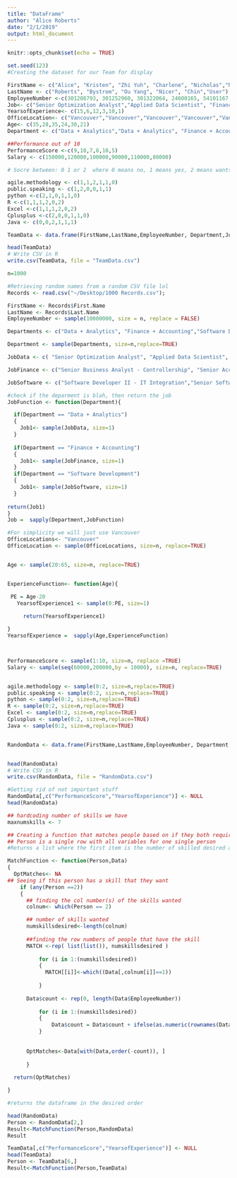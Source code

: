 ```yaml
---
title: "DataFrame"
author: "Alice Roberts"
date: "2/1/2019"
output: html_document
---
```


```r
knitr::opts_chunk$set(echo = TRUE)
```


```r
set.seed(123)
#Creating the dataset for our Team for display 

FirstName <- c("Alice", "Kristen", "Zhi Yuh", "Charlene", "Nicholas","New")
LastName <- c("Roberts", "Bystrom", "Ou Yang", "Nicer", "Chin","User")
EmployeeNumber <-c(301288793, 301252960, 301322064, 24600165, 54101167,1111111)
Job<- c("Senior Optimization Analyst","Applied Data Scientist", "Financial Analyst", "Software Developer II- IT Integration","Senior Software Developer- eCommerce Web","Business Analyst")
YearsofExperience<- c(15,6,12,3,10,1)
OfficeLocation<- c("Vancouver","Vancouver","Vancouver","Vancouver","Vancouver","Vancouver")
Age<- c(35,28,35,24,30,21)
Department <- c("Data + Analytics","Data + Analytics", "Finance + Accounting", "Software Development","Software Development","Data + Analytics")

##Performance out of 10 
PerformanceScore <-c(9,10,7,8,10,5)
Salary <- c(150000,120000,100000,90000,110000,80000)

# Socre between: 0 1 or 2  where 0 means no, 1 means yes, 2 means wants to learn

agile.methodology <- c(1,1,2,1,1,0)
public.speaking <- c(1,2,0,0,1,1)
python <-c(2,1,0,1,1,0)
R <-c(1,1,1,2,0,2)
Excel <-c(1,1,1,2,0,2)
Cplusplus <-c(2,0,0,1,1,0)
Java <- c(0,0,2,1,1,1)

TeamData <- data.frame(FirstName,LastName,EmployeeNumber, Department,Job,OfficeLocation, YearsofExperience,Age,PerformanceScore,Salary,agile.methodology,public.speaking,python,R,Excel,Cplusplus,Java)

head(TeamData)
# Write CSV in R
write.csv(TeamData, file = "TeamData.csv")


```


```r
n=1000

#Retrieving random names from a random CSV file lol 
Records <- read.csv("~/Desktop/1000 Records.csv");

FirstName <- Records$First.Name
LastName <- Records$Last.Name
EmployeeNumber <- sample(10000000, size = n, replace = FALSE)

Departments <- c("Data + Analytics", "Finance + Accounting","Software Development")

Department <- sample(Departments, size=n,replace=TRUE)

JobData <- c( "Senior Optimization Analyst", "Applied Data Scientist", "Digital Analytics Developer, Practice Lead")

JobFinance <- c("Senior Business Analyst - Controllership", "Senior Accountant, Lease & Real Estate", "Intermediate Accountant, Advertising", "Financial Analyst","Intermediate Accountant, Severance & Benefits" )

JobSoftware <- c("Software Developer II - IT Integration","Senior Software Developer","Software Developer II - eCommerce","Software Developer II - IT", "Senior Software Developer - eCommerce Web")

#check if the deparment is blah, then return the job
JobFunction <- function(Department){

  if(Department == "Data + Analytics")
  {
    Job1<- sample(JobData, size=1)
  }
   
  if(Department == "Finance + Accounting")
  {
    Job1<- sample(JobFinance, size=1)
  }
  if(Department == "Software Development")
  {
    Job1<- sample(JobSoftware, size=1)
  }
   
return(Job1)
}
Job =  sapply(Department,JobFunction)

#For simplicity we will just use Vancouver
OfficeLocations<- "Vancouver"
OfficeLocation <- sample(OfficeLocations, size=n, replace=TRUE)


Age <- sample(20:65, size=n, replace=TRUE)


ExperienceFunction<- function(Age){

 PE = Age-20
   YearsofExperience1 <- sample(0:PE, size=1)
     
     return(YearsofExperience1)

}
YearsofExperience =  sapply(Age,ExperienceFunction)



PerformanceScore <- sample(1:10, size=n, replace =TRUE)
Salary <- sample(seq(60000,200000,by = 10000), size=n, replace=TRUE)


agile.methodology <- sample(0:2, size=n,replace=TRUE)
public.speaking <- sample(0:2, size=n,replace=TRUE)
python <- sample(0:2, size=n,replace=TRUE)
R <- sample(0:2, size=n,replace=TRUE)
Excel <- sample(0:2, size=n,replace=TRUE)
Cplusplus <- sample(0:2, size=n,replace=TRUE)
Java <- sample(0:2, size=n,replace=TRUE)


RandomData <- data.frame(FirstName,LastName,EmployeeNumber, Department,Job,OfficeLocation, YearsofExperience,Age,PerformanceScore,Salary,agile.methodology,public.speaking,python,R,Excel,Cplusplus,Java)


head(RandomData)
# Write CSV in R
write.csv(RandomData, file = "RandomData.csv")

```



```r
#Getting rid of not important stuff 
RandomData[,c("PerformanceScore","YearsofExperience")] <- NULL
head(RandomData)

## hardcoding number of skills we have 
maxnumskills <- 7

## Creating a function that matches people based on if they both require each other. 
## Person is a single row with all variables for one single person
#Returns a list where the first item is the number of skilled desired and the rest are the row of the matches associated 

MatchFunction <- function(Person,Data)
{
  OptMatches<- NA
## Seeing if this person has a skill that they want
    if (any(Person ==2))
    {
      ## finding the col number(s) of the skills wanted
      colnum<- which(Person == 2)

      ## number of skills wanted 
      numskillsdesired<-length(colnum)
      
      ##finding the row numbers of people that have the skill
      MATCH <-rep( list(list()), numskillsdesired ) 
      
          for (i in 1:(numskillsdesired))
          {
            MATCH[[i]]<-which((Data[,colnum[i]]==1))
        
          }
  
      Data$count <- rep(0, length(Data$EmployeeNumber)) 
      
          for (i in 1:(numskillsdesired))
          {
              Data$count = Data$count + ifelse(as.numeric(rownames(Data)) %in%  MATCH[[i]],1,0)
          }
  
  
      OptMatches<-Data[with(Data,order(-count)), ]
  
      }
  
  return(OptMatches) 

}

#returns the dataframe in the desired order 
```


```r
head(RandomData)
Person <- RandomData[2,]
Result<-MatchFunction(Person,RandomData)
Result
```
```r
TeamData[,c("PerformanceScore","YearsofExperience")] <- NULL
head(TeamData)
Person <- TeamData[6,]
Result<-MatchFunction(Person,TeamData)

```


